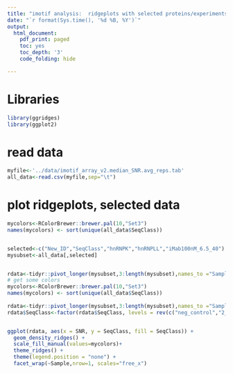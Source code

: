 ```yaml
---
title: "imotif analysis:  ridgeplots with selected proteins/experiments"
date: "`r format(Sys.time(), '%d %B, %Y')`"
output:
  html_document:
    pdf_print: paged
    toc: yes
    toc_depth: '3'
    code_folding: hide

---
```


# Libraries

```r

library(ggridges)
library(ggplot2)
```


# read data

```r
myfile<-'../data/imotif_array_v2.median_SNR.avg_reps.tab'
all_data<-read.csv(myfile,sep="\t")
```

# plot ridgeplots, selected data

```r

mycolors<-RColorBrewer::brewer.pal(10,"Set3")
names(mycolors) <- sort(unique(all_data$SeqClass))


selected<-c("New_ID","SeqClass","hnRNPK","hnRNPLL","iMab100nM_6.5_40")
mysubset<-all_data[,selected]


rdata<-tidyr::pivot_longer(mysubset,3:length(mysubset),names_to ="Sample",values_to= "SNR") 
# get some colors
mycolors<-RColorBrewer::brewer.pal(10,"Set3")
names(mycolors) <- sort(unique(all_data$SeqClass))
 
rdata<-tidyr::pivot_longer(mysubset,3:length(mysubset),names_to ="Sample",values_to= "SNR") 
rdata$SeqClass<-factor(rdata$SeqClass, levels = rev(c("neg_control","2_Cs","3_Cs","4_Cs","5_10_Cs","pos_control","non_G4","G4", "telomere","centromere")))


ggplot(rdata, aes(x = SNR, y = SeqClass, fill = SeqClass)) +
  geom_density_ridges() + 
  scale_fill_manual(values=mycolors)+
  theme_ridges() + 
  theme(legend.position = "none") +
  facet_wrap(~Sample,nrow=1, scales="free_x")
```
